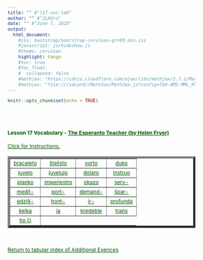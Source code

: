 ```yaml
---
title: "" #"l17-voc-tab"
author: "" #"JLAUro"
date: "" #"June 7, 2018"
output: 
  html_document:
    #css: bootstrap/bootstrap-cerulean-grn99.min.css
    #javascript: js/hideshow.js
    #theme: cerulean
    highlight: tango
    #toc: true
    #toc_float: 
    #  collapsed: false
    #mathjax: "https://cdnjs.cloudflare.com/ajax/libs/mathjax/2.7.1/MathJax.js?config=TeX-AMS-MML_HTMLorMML"
    #mathjax: "file:///sdcard//MathJax/MathJax.js?config=TeX-AMS-MML_HTMLorMML"
---
```


```r
knitr::opts_chunk$set(echo = TRUE)
```

<style>
a, body { 
color: #005500; 
font-size: 12px; 
}	

a:visited { color: #009900; }

[id^='tr'] {
display: none;
}

mark {
padding: 3px 3px;
text-align: left;
font-style: italic;
font-size: 10px;
background-color: #007700;
color: white;
margin-top: 0px;
margin-left: 5px;
}

</style>

<script type='text/javascript'>
function toggle_visibility(id) {
var e = document.getElementById(id);
e.style.display = ((e.style.display!='block') ? 'block' : 'none');
}
</script>

<br/><br/>

<p>
<h4>Lesson 17 Vocabulary - <a href=http://www.gutenberg.org/files/8177/8177-h/8177-h.htm>The Esperanto Teacher (by Helen Fryer)</a> <br/></h4>
<a id='r0' href='#' onclick="toggle_visibility('tr0');">
Click for Instructions.</a>
<div id='tr0'>
&nbsp;
<mark>Click on each link to toggle the English translation.  Reload page to turn off all translations.</mark>
</div>
</p>

<table width='100%' border='5px' cellspacing='5px' cellpadding='5px'>
<tr id='r1'>
<td align='center' valign='middle'><a id='item1' href='#r0' onclick="toggle_visibility('tr1');">braceleto</a>
<div id='tr1'><mark>bracelet</mark></div></td>

<td align='center' valign='middle'><a id='item2' href='#r0' onclick="toggle_visibility('tr2');">ŝtelisto</a>
<div id='tr2'><mark>thief</mark></div></td>

<td align='center' valign='middle'><a id='item3' href='#r0' onclick="toggle_visibility('tr3');">vorto</a>
<div id='tr3'><mark>word</mark></div></td>

<td align='center' valign='middle'><a id='item4' href='#r0' onclick="toggle_visibility('tr4');">duko</a>
<div id='tr4'><mark>duke</mark></div></td>
</tr>
<tr id='r2'>

<td align='center' valign='middle'><a id='item5' href='#r1' onclick="toggle_visibility('tr5');">juvelo</a>
<div id='tr5'><mark>jewel</mark></div></td>

<td align='center' valign='middle'><a id='item6' href='#r1' onclick="toggle_visibility('tr6');">juvelujo</a>
<div id='tr6'><mark>jewel-case</mark></div></td>

<td align='center' valign='middle'><a id='item7' href='#r1' onclick="toggle_visibility('tr7');">dolaro</a>
<div id='tr7'><mark>dollar</mark></div></td>

<td align='center' valign='middle'><a id='item8' href='#r1' onclick="toggle_visibility('tr8');">instruo</a>
<div id='tr8'><mark>instruction</mark></div></td>
</tr>
<tr id='r3'>

<td align='center' valign='middle'><a id='item9' href='#r2' onclick="toggle_visibility('tr9');">planko</a>
<div id='tr9'><mark>floor</mark></div></td>

<td align='center' valign='middle'><a id='item10' href='#r2' onclick="toggle_visibility('tr10');">imperiestro</a>
<div id='tr10'><mark>emperor</mark></div></td>

<td align='center' valign='middle'><a id='item11' href='#r2' onclick="toggle_visibility('tr11');">okazo</a>
<div id='tr11'><mark>opportunity, occurrence, chance</mark></div></td>

<td align='center' valign='middle'><a id='item12' href='#r2' onclick="toggle_visibility('tr12');">serv-</a>
<div id='tr12'><mark>serve</mark></div></td>
</tr>
<tr id='r4'>

<td align='center' valign='middle'><a id='item13' href='#r3' onclick="toggle_visibility('tr13');">medit-</a>
<div id='tr13'><mark>meditate</mark></div></td>

<td align='center' valign='middle'><a id='item14' href='#r3' onclick="toggle_visibility('tr14');">port-</a>
<div id='tr14'><mark>carry</mark></div></td>

<td align='center' valign='middle'><a id='item15' href='#r3' onclick="toggle_visibility('tr15');">demand-</a>
<div id='tr15'><mark>ask</mark></div></td>

<td align='center' valign='middle'><a id='item16' href='#r3' onclick="toggle_visibility('tr16');">ŝpar-</a>
<div id='tr16'><mark>save</mark></div></td>
</tr>
<tr id='r5'>

<td align='center' valign='middle'><a id='item17' href='#r4' onclick="toggle_visibility('tr17');">edziĝ-</a>
<div id='tr17'><mark>marry</mark></div></td>

<td align='center' valign='middle'><a id='item18' href='#r4' onclick="toggle_visibility('tr18');">hont-</a>
<div id='tr18'><mark>be ashamed</mark></div></td>

<td align='center' valign='middle'><a id='item19' href='#r4' onclick="toggle_visibility('tr19');">ir-</a>
<div id='tr19'><mark>go</mark></div></td>

<td align='center' valign='middle'><a id='item20' href='#r4' onclick="toggle_visibility('tr20');">profunda</a>
<div id='tr20'><mark>deep</mark></div></td>
</tr>
<tr id='r6'>

<td align='center' valign='middle'><a id='item21' href='#r5' onclick="toggle_visibility('tr21');">kelka</a>
<div id='tr21'><mark>some</mark></div></td>

<td align='center' valign='middle'><a id='item22' href='#r5' onclick="toggle_visibility('tr22');">ia</a>
<div id='tr22'><mark>some (kind), any (kind)</mark></div></td>

<td align='center' valign='middle'><a id='item23' href='#r5' onclick="toggle_visibility('tr23');">kredeble</a>
<div id='tr23'><mark>probably</mark></div></td>

<td align='center' valign='middle'><a id='item24' href='#r5' onclick="toggle_visibility('tr24');">trans</a>
<div id='tr24'><mark>across</mark></div></td>
</tr>
<tr id='r7'>

<td align='center' valign='middle'><a id='item25' href='#r6' onclick="toggle_visibility('tr25');">tio ĉi</a>
<div id='tr25'><mark>this (thing)</mark></div></td>

</tr>
</table>
<br/>
<p>
<a href=addExercises.html>Return to tabular index of Additional Exerices</a>
</p>

